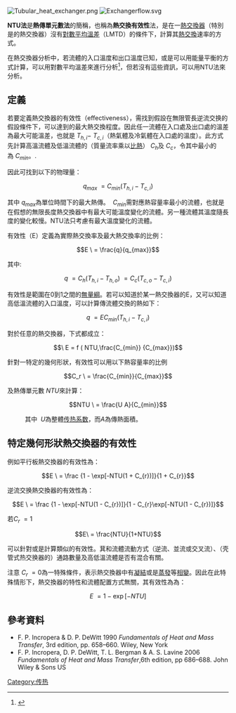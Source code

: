 [[Image:Tubular_heat_exchanger.png|thumb]]
[[File:Exchangerflow.svg|thumb]]

'''NTU法'''是'''熱傳單元數法'''的簡稱，也稱為'''熱交換有效性'''法，是在一[[熱交換器|熱交換器]]（特別是{{le|逆流交换|Countercurrent exchange}}的熱交換器）沒有[[對數平均溫差|對數平均溫差]]（LMTD）的條件下，計算其[[熱交換|熱交換]]速率的方式。

在熱交換器分析中，若流體的入口溫度和出口溫度已知，或是可以用能量平衡的方式計算，可以用對數平均溫差來進行分析<ref>{{Cite web |url=http://crx.jpkc.cc/inc/download.php?id=33&mod=crx |title=传热与换热器 |access-date=2015-08-10 |archive-url=https://web.archive.org/web/20160304113649/http://crx.jpkc.cc/inc/download.php?id=33&mod=crx |archive-date=2016-03-04 |dead-url=yes }}</ref>，但若沒有這些資訊，可以用NTU法來分析。

==定義==
若要定義熱交換器的有效性（effectiveness），需找到假設在無限管長逆流交换的假設條件下，可以達到的最大熱交換程度。因此任一流體在入口處及出口處的溫差為最大可能溫差，也就是<math> \ T_{h,i}- \ T_{c,i} </math>（熱氣體及冷氣體在入口處的溫度）。此方式先計算高溫流體及低溫流體的{{le|熱容量率|Heat capacity rate}}（質量流率乘以[[比熱|比熱]]）<math>\ C_h</math>及<math> \ C_c</math>，令其中最小的為<math>\ C_{min}</math>。.

因此可找到以下的物理量：

:<math>q_{max}\ = C_{min} (T_{h,i}-T_{c,i})</math> 
 
其中<math> \ q_{max}</math>為單位時間下的最大熱傳。
<math> \ C_{min} </math>需對應熱容量率最小的流體，也就是在假想的無限長度熱交換器中有最大可能溫度變化的流體。另一種流體其溫度隨長度的變化較慢。NTU法只考慮有最大溫度變化的流體。

有效性（E）定義為實際熱交換率及最大熱交換率的比例：

:<math>E \ = \frac{q}{q_{max}}</math>

其中:

:<math>q \ = C_h (T_{h,i} -T_{h,o})\ = C_c (T_{c,o} - T_{c,i})</math>

有效性是範圍在0到1之間的[[無量綱|無量綱]]。若可以知道於某一熱交換器的E，又可以知道高低溫流體的入口溫度，可以計算傳流體交換的熱如下：

:<math>q \ = E C_{min} (T_{h,i} -T_{c,i})</math>

對於任意的熱交換器，下式都成立：

:<math>\ E = f  ( NTU,\frac{C_{min}}  {C_{max}}) </math>

針對一特定的幾何形狀，有效性可以用以下熱容量率的比例

:<math>C_r \ = \frac{C_{min}}{C_{max}}</math>

及熱傳單元數<math> \ NTU</math>來計算：

:<math>NTU \ = \frac{U A}{C_{min}}</math>
 
:其中 <math> \ U </math>為整體[[传热系数|传热系数]]，而<math>A</math>為傳熱面積。

==特定幾何形狀熱交換器的有效性==
例如平行板熱交換器的有效性為：

:<math> E \ = \frac {1 - \exp[-NTU(1 + C_{r})]}{1 + C_{r}} </math>

逆流交换熱交換器的有效性為：

:<math> E \ = \frac {1 - \exp[-NTU(1 - C_{r})]}{1 - C_{r}\exp[-NTU(1 - C_{r})]} </math>

若<math> C_r \ = 1 </math>

:<math> E\ = \frac{NTU}{1+NTU} </math>

可以針對{{le|套管形熱交換器|concentric tube heat exchanger}}或是{{le|壳管式热交换器|shell and tube heat exchanger}}計算類似的有效性。萁和流體流動方式（逆流、並流或交叉流）、（壳管式热交换器的）通路數量及高低溫流體是否有混合有關。

注意 <math> C_r \ =  0 </math>為一特殊條件，表示熱交換器中有[[凝結|凝結]]或是[[蒸發|蒸發]]等[[相變|相變]]。因此在此特殊情形下，熱交換器的特性和流體配置方式無關，其有效性為為：

:<math> E \ = 1 - \exp[-NTU] </math>

== 參考資料 ==
{{reflist}}
* F. P. Incropera & D. P. DeWitt 1990 ''Fundamentals of Heat and Mass Transfer'', 3rd edition, pp. 658–660.  Wiley, New York
* F. P. Incropera, D. P. DeWitt, T. L. Bergman & A. S. Lavine 2006 ''Fundamentals of Heat and Mass Transfer '',6th edition, pp 686–688. John Wiley & Sons US

[[Category:传热|Category:传热]]